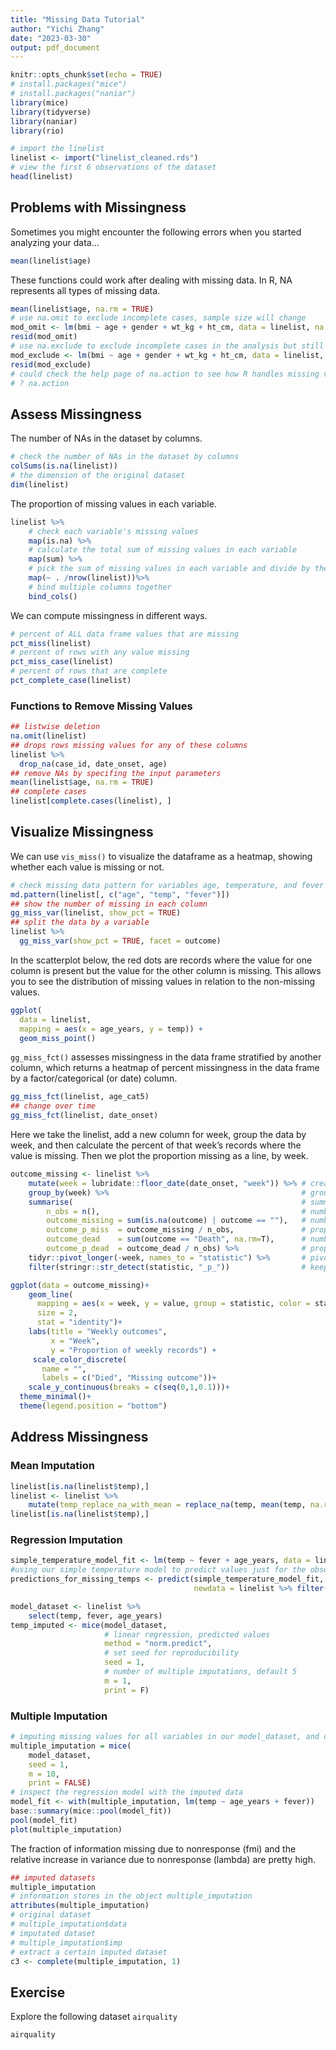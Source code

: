 ```yaml
---
title: "Missing Data Tutorial"
author: "Yichi Zhang"
date: "2023-03-30"
output: pdf_document
---
```


```r
knitr::opts_chunk$set(echo = TRUE)
# install.packages("mice")
# install.packages("naniar")
library(mice)
library(tidyverse)
library(naniar)
library(rio)
```


```r
# import the linelist
linelist <- import("linelist_cleaned.rds")
# view the first 6 observations of the dataset
head(linelist)
```

## Problems with Missingness

Sometimes you might encounter the following errors when you started analyzing your data...

```r
mean(linelist$age)
```

<!-- ```{r} -->
<!-- lm(bmi ~ age + gender + wt_kg + ht_cm, data = linelist, na.action = na.pass) -->
<!-- ``` -->

These functions could work after dealing with missing data. In R, NA represents all types of missing data.

```r
mean(linelist$age, na.rm = TRUE)
# use na.omit to exclude incomplete cases, sample size will change
mod_omit <- lm(bmi ~ age + gender + wt_kg + ht_cm, data = linelist, na.action = na.omit)
resid(mod_omit)
# use na.exclude to exclude incomplete cases in the analysis but still keep the them in the dataset
mod_exclude <- lm(bmi ~ age + gender + wt_kg + ht_cm, data = linelist, na.action = na.exclude)
resid(mod_exclude)
# could check the help page of na.action to see how R handles missing values
# ? na.action
```

## Assess Missingness

The number of NAs in the dataset by columns.

```r
# check the number of NAs in the dataset by columns
colSums(is.na(linelist))
# the dimension of the original dataset
dim(linelist)
```
The proportion of missing values in each variable. 

```r
linelist %>%
    # check each variable's missing values
    map(is.na) %>%
    # calculate the total sum of missing values in each variable
    map(sum) %>%
    # pick the sum of missing values in each variable and divide by the sample size
    map(~ . /nrow(linelist))%>%
    # bind multiple columns together
    bind_cols()
```
We can compute missingness in different ways.

```r
# percent of ALL data frame values that are missing
pct_miss(linelist)
# percent of rows with any value missing
pct_miss_case(linelist)
# percent of rows that are complete
pct_complete_case(linelist)
```

### Functions to Remove Missing Values

```r
## listwise deletion
na.omit(linelist)
## drops rows missing values for any of these columns
linelist %>%
  drop_na(case_id, date_onset, age)
## remove NAs by specifing the input parameters
mean(linelist$age, na.rm = TRUE)
## complete cases
linelist[complete.cases(linelist), ]
```

## Visualize Missingness

We can use `vis_miss()` to visualize the dataframe as a heatmap, showing whether each value is missing or not.

```r
# check missing data pattern for variables age, temperature, and fever
md.pattern(linelist[, c("age", "temp", "fever")])
## show the number of missing in each column
gg_miss_var(linelist, show_pct = TRUE)
## split the data by a variable
linelist %>% 
  gg_miss_var(show_pct = TRUE, facet = outcome)
```
In the scatterplot below, the red dots are records where the value for one column is present but the value for the other column is missing. This allows you to see the distribution of missing values in relation to the non-missing values.

```r
ggplot(
  data = linelist,
  mapping = aes(x = age_years, y = temp)) +     
  geom_miss_point()
```

`gg_miss_fct()` assesses missingness in the data frame stratified by another column, which returns a heatmap of percent missingness in the data frame by a factor/categorical (or date) column. 

```r
gg_miss_fct(linelist, age_cat5)
## change over time
gg_miss_fct(linelist, date_onset)
```

Here we take the linelist, add a new column for week, group the data by week, and then calculate the percent of that week’s records where the value is missing. Then we plot the proportion missing as a line, by week. 

```r
outcome_missing <- linelist %>%
    mutate(week = lubridate::floor_date(date_onset, "week")) %>% # create new week column
    group_by(week) %>%                                           # group the rows by week
    summarise(                                                   # summarize each week
        n_obs = n(),                                             # number of records
        outcome_missing = sum(is.na(outcome) | outcome == ""),   # number of records missing the value
        outcome_p_miss  = outcome_missing / n_obs,               # proportion of records missing the value
        outcome_dead    = sum(outcome == "Death", na.rm=T),      # number of records as dead
        outcome_p_dead  = outcome_dead / n_obs) %>%              # proportion of records as dead
    tidyr::pivot_longer(-week, names_to = "statistic") %>%       # pivot all columns except week, to long format for ggplot
    filter(stringr::str_detect(statistic, "_p_"))                # keep only the proportion values

ggplot(data = outcome_missing)+
    geom_line(
      mapping = aes(x = week, y = value, group = statistic, color = statistic),
      size = 2,
      stat = "identity")+
    labs(title = "Weekly outcomes",
         x = "Week",
         y = "Proportion of weekly records") + 
     scale_color_discrete(
       name = "",
       labels = c("Died", "Missing outcome"))+
    scale_y_continuous(breaks = c(seq(0,1,0.1)))+
  theme_minimal()+
  theme(legend.position = "bottom")
```


## Address Missingness

### Mean Imputation

```r
linelist[is.na(linelist$temp),]
linelist <- linelist %>%
    mutate(temp_replace_na_with_mean = replace_na(temp, mean(temp, na.rm = T)))
linelist[is.na(linelist$temp),]
```

### Regression Imputation

```r
simple_temperature_model_fit <- lm(temp ~ fever + age_years, data = linelist)
#using our simple temperature model to predict values just for the observations where temp is missing
predictions_for_missing_temps <- predict(simple_temperature_model_fit,
                                         newdata = linelist %>% filter(is.na(temp)))
```

```r
model_dataset <- linelist %>%
    select(temp, fever, age_years)  
temp_imputed <- mice(model_dataset,
                     # linear regression, predicted values
                     method = "norm.predict",
                     # set seed for reproducibility 
                     seed = 1,
                     # number of multiple imputations, default 5
                     m = 1,
                     print = F)
```

### Multiple Imputation

```r
# imputing missing values for all variables in our model_dataset, and creating 10 new imputed datasets
multiple_imputation = mice(
    model_dataset,
    seed = 1,
    m = 10,
    print = FALSE) 
# inspect the regression model with the imputed data
model_fit <- with(multiple_imputation, lm(temp ~ age_years + fever))
base::summary(mice::pool(model_fit))
pool(model_fit)
plot(multiple_imputation)
```
The fraction of information missing due to nonresponse (fmi) and the relative increase in variance due to nonresponse (lambda) are pretty high. 

```r
## imputed datasets
multiple_imputation
# information stores in the object multiple_imputation
attributes(multiple_imputation)
# original dataset
# multiple_imputation$data
# imputated dataset
# multiple_imputation$imp
# extract a certain imputed dataset
c3 <- complete(multiple_imputation, 1)
```


## Exercise

Explore the following dataset `airquality`

```r
airquality
```

